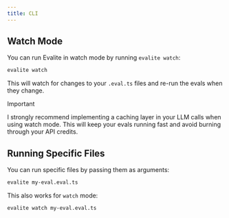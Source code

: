 ```yaml
---
title: CLI
---
```


## Watch Mode

You can run Evalite in watch mode by running `evalite watch`:

```bash
evalite watch
```

This will watch for changes to your `.eval.ts` files and re-run the evals when they change.

> [!IMPORTANT]
>
> I strongly recommend implementing a caching layer in your LLM calls when using watch mode. This will keep your evals running fast and avoid burning through your API credits.

## Running Specific Files

You can run specific files by passing them as arguments:

```bash
evalite my-eval.eval.ts
```

This also works for `watch` mode:

```bash
evalite watch my-eval.eval.ts
```
